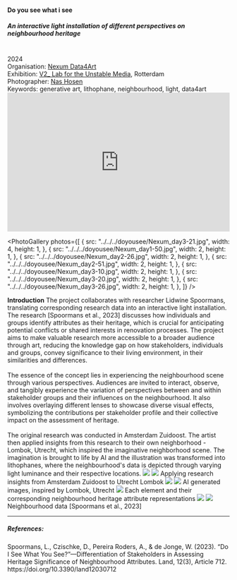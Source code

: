
<TextLayout>
  <h4>Do you see what i see</h4>
  <h5>
    An interactive light installation of different perspectives on neighbourhood
    heritage
  </h5>
  <br />
  2024 <br />
  Organisation: <a href="https://nexumdata4art.com/">Nexum Data4Art </a>
  <br />
  Exhibition: <a href="https://v2.nl/"> V2_ Lab for the Unstable Media</a>,
  Rotterdam
  <br />
  Photographer: <a href="https://nhosen.cargo.site/"> Nas Hosen</a>
  <br />
  Keywords: generative art, lithophane, neighbourhood, light, data4art
  <iframe
    width="100%"
    height="315"
    src="https://www.youtube.com/embed/UQDxVaIy5jI?si=UJyUkgYEZb2cALcE"
    title="YouTube video player"
    frameborder="0"
    allow="accelerometer; autoplay; clipboard-write; encrypted-media; gyroscope; picture-in-picture; web-share"
    referrerpolicy="strict-origin-when-cross-origin"
    allowfullscreen
  ></iframe>
</TextLayout>

<PhotoGallery
  photos={[
    {
      src: "../../../doyousee/Nexum_day3-21.jpg",
      width: 4,
      height: 1,
    },
    {
      src: "../../../doyousee/Nexum_day1-50.jpg",
      width: 2,
      height: 1,
    },
    {
      src: "../../../doyousee/Nexum_day2-26.jpg",
      width: 2,
      height: 1,
    },
    {
      src: "../../../doyousee/Nexum_day2-51.jpg",
      width: 2,
      height: 1,
    },
    {
      src: "../../../doyousee/Nexum_day3-10.jpg",
      width: 2,
      height: 1,
    },
    {
      src: "../../../doyousee/Nexum_day3-20.jpg",
      width: 2,
      height: 1,
    },
    {
      src: "../../../doyousee/Nexum_day3-26.jpg",
      width: 2,
      height: 1,
    },
  ]}
/>

<TextLayout>
  <b>Introduction</b>
  <Text>
    The project collaborates with researcher Lidwine Spoormans, translating corresponding research data into an interactive light installation. The research [Spoormans et al., 2023] discusses how individuals and groups identify attributes as their heritage, which is crucial for anticipating potential conflicts or shared interests in renovation processes. The project aims to make valuable research more accessible to a broader audience through art, reducing the knowledge gap on how stakeholders, individuals and groups, convey significance to their living environment, in their similarities and differences.
    <br /> <br />
    The essence of the concept lies in experiencing the neighbourhood scene through various perspectives. Audiences are invited to interact, observe, and tangibly experience the variation of perspectives between and within stakeholder groups and their influences on the neighbourhood. It also involves overlaying different lenses to showcase diverse visual effects, symbolizing the contributions per stakeholder profile and their collective impact on the assessment of heritage.
    <br /> <br />
    The original research was conducted in Amsterdam Zuidoost. The artist then applied insights from this research to their own neighborhood - Lombok, Utrecht, which inspired the imaginative neighborhood scene. The imagination is brought to life by AI and the illustration was transformed into lithophanes, where the neighbourhood's data is depicted through varying light luminance and their respective locations.
<img src="./../../doyousee/Lombok1.jpg" />
<img src="./../../doyousee/Lombok2.jpg" />
<Annotation>
  Applying research insights from Amsterdam Zuidoost to Utrecht Lombok
</Annotation>
<img src="./../../doyousee/A1.png" />
<img src="./../../doyousee/A5.png" />
<Annotation>
  AI generated images, inspired by Lombok, Utrecht
</Annotation>
<img src="./../../doyousee/elements2.jpg" />
<Annotation>
  Each element and their corresponding neighbourhood heritage attribute
  representations
</Annotation>
<img src="./../../doyousee/data1.jpg" />
<img src="./../../doyousee/data2.jpg" />
<Annotation>Neighbourhood data [Spoormans et al., 2023]</Annotation>

  </Text>
</TextLayout>

<Gap margin={100} />
<hr />

##### References:

<div>
  Spoormans, L., Czischke, D., Pereira Roders, A., & de Jonge, W. (2023). “Do I
  See What You See?”—Differentiation of Stakeholders in Assessing Heritage
  Significance of Neighbourhood Attributes. Land, 12(3), Article 712.
  https://doi.org/10.3390/land12030712
</div>
